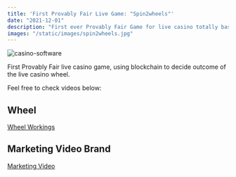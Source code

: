 ```yaml
---
title: 'First Provably Fair Live Game: "Spin2wheels"'
date: "2021-12-01"
description: "First ever Provably Fair Game for live casino totally based on blockchain verified outcome. Completely built from scratch within studios in the U.K. and concept of Spin2Wheels which I patented is still going strong and used by Betgames, TvBet, GoldenRace and HollywoodTV rebrands."
images: "/static/images/spin2wheels.jpg"
---
```


![casino-software](/static/images/spin2wheel_dev.jpg)

First Provably Fair live casino game, using blockchain to decide outcome of the live casino wheel.

Feel free to check videos below:

## Wheel
[Wheel Workings](https://www.youtube.com/shorts/d9d5R55KjUs)

## Marketing Video Brand
[Marketing Video](https://youtu.be/OQxhB-P_djY)
